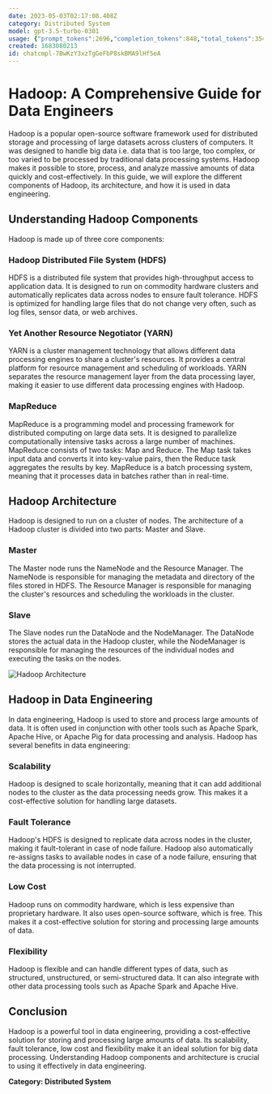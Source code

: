 ```yaml
---
date: 2023-05-03T02:17:08.408Z
category: Distributed System
model: gpt-3.5-turbo-0301
usage: {"prompt_tokens":2696,"completion_tokens":848,"total_tokens":3544}
created: 1683080213
id: chatcmpl-7BwKzY3xzTgGeFbP8skBMA9lHf5eA
---
```


# Hadoop: A Comprehensive Guide for Data Engineers

Hadoop is a popular open-source software framework used for distributed storage and processing of large datasets across clusters of computers. It was designed to handle big data i.e. data that is too large, too complex, or too varied to be processed by traditional data processing systems. Hadoop makes it possible to store, process, and analyze massive amounts of data quickly and cost-effectively. In this guide, we will explore the different components of Hadoop, its architecture, and how it is used in data engineering.

## Understanding Hadoop Components

Hadoop is made up of three core components:

### Hadoop Distributed File System (HDFS)

HDFS is a distributed file system that provides high-throughput access to application data. It is designed to run on commodity hardware clusters and automatically replicates data across nodes to ensure fault tolerance. HDFS is optimized for handling large files that do not change very often, such as log files, sensor data, or web archives. 

### Yet Another Resource Negotiator (YARN)

YARN is a cluster management technology that allows different data processing engines to share a cluster's resources. It provides a central platform for resource management and scheduling of workloads. YARN separates the resource management layer from the data processing layer, making it easier to use different data processing engines with Hadoop.

### MapReduce

MapReduce is a programming model and processing framework for distributed computing on large data sets. It is designed to parallelize computationally intensive tasks across a large number of machines. MapReduce consists of two tasks: Map and Reduce. The Map task takes input data and converts it into key-value pairs, then the Reduce task aggregates the results by key. MapReduce is a batch processing system, meaning that it processes data in batches rather than in real-time.

## Hadoop Architecture

Hadoop is designed to run on a cluster of nodes. The architecture of a Hadoop cluster is divided into two parts: Master and Slave.

### Master

The Master node runs the NameNode and the Resource Manager. The NameNode is responsible for managing the metadata and directory of the files stored in HDFS. The Resource Manager is responsible for managing the cluster's resources and scheduling the workloads in the cluster.

### Slave

The Slave nodes run the DataNode and the NodeManager. The DataNode stores the actual data in the Hadoop cluster, while the NodeManager is responsible for managing the resources of the individual nodes and executing the tasks on the nodes. 

![Hadoop Architecture](https://i.imgur.com/xGQT7Xu.png)

## Hadoop in Data Engineering

In data engineering, Hadoop is used to store and process large amounts of data. It is often used in conjunction with other tools such as Apache Spark, Apache Hive, or Apache Pig for data processing and analysis. Hadoop has several benefits in data engineering:

### Scalability

Hadoop is designed to scale horizontally, meaning that it can add additional nodes to the cluster as the data processing needs grow. This makes it a cost-effective solution for handling large datasets.

### Fault Tolerance

Hadoop's HDFS is designed to replicate data across nodes in the cluster, making it fault-tolerant in case of node failure. Hadoop also automatically re-assigns tasks to available nodes in case of a node failure, ensuring that the data processing is not interrupted.

### Low Cost

Hadoop runs on commodity hardware, which is less expensive than proprietary hardware. It also uses open-source software, which is free. This makes it a cost-effective solution for storing and processing large amounts of data.

### Flexibility

Hadoop is flexible and can handle different types of data, such as structured, unstructured, or semi-structured data. It can also integrate with other data processing tools such as Apache Spark and Apache Hive.

## Conclusion

Hadoop is a powerful tool in data engineering, providing a cost-effective solution for storing and processing large amounts of data. Its scalability, fault tolerance, low cost and flexibility make it an ideal solution for big data processing. Understanding Hadoop components and architecture is crucial to using it effectively in data engineering.

**Category: Distributed System**